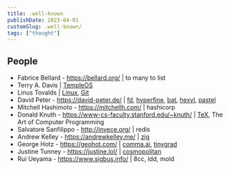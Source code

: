 ```yaml
---
title: .well-known
publishDate: 2023-04-01
customSlug: .well-known/
tags: ["thought"]
---
```


## People

- Fabrice Bellard - https://bellard.org/ | to many to list
- Terry A. Davis | [TempleOS](https://templeos.org/)
- Linus Tovalds | [Linux](https://www.kernel.org/), [Git](https://git-scm.com/)
- David Peter - https://david-peter.de/ | [fd](https://github.com/sharkdp/fd), [hyperfine](https://github.com/sharkdp/hyperfine), [bat](https://github.com/sharkdp/bat), [hexyl](https://github.com/sharkdp/hexyl), [pastel](https://github.com/sharkdp/pastel)
- Mitchell Hashimoto - https://mitchellh.com/ | hashicorp
- Donald Knuth - https://www-cs-faculty.stanford.edu/~knuth/ | [TeX](https://www.tug.org/), The Art of Computer Programming
- Salvatore Sanfilippo - http://invece.org/ | redis
- Andrew Kelley - https://andrewkelley.me/ | [zig](https://ziglang.org/)
- George Hotz - https://geohot.com/ | [comma.ai](https://comma.ai/), [tinygrad](https://tinygrad.org/)
- Justine Tunney - https://justine.lol/ | [cosmopolitan](https://justine.lol/cosmopolitan/)
- Rui Ueyama - https://www.sigbus.info/ | 8cc, ldd, mold
